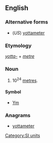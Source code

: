 ==English==

===Alternative forms===
* (''US'') [[yottameter]]

===Etymology===
''[[yotta-]]'' + ''[[metre]]''

===Noun===
{{en-noun}}

# 10<sup>24</sup> [[metre]]s.

====Symbol====
* [[Ym]]

===Anagrams===
* [[yottameter#English|yottameter]]

[[Category:SI units]]
